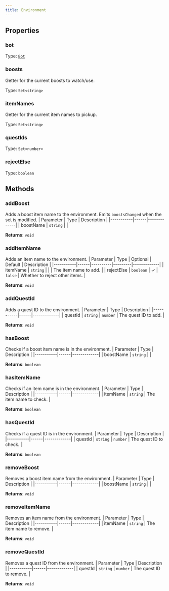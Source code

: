 ```yaml
---
title: Environment
---
```



## Properties
### bot

Type: [`Bot`](/api-legacy/bot)

### boosts <Badge text="Getter" size="small" />	
Getter for the current boosts to watch/use.

Type: `Set<string>`

### itemNames <Badge text="Getter" size="small" />	
Getter for the current item names to pickup.

Type: `Set<string>`

### questIds <Badge text="Getter" size="small" />	

Type: `Set<number>`

### rejectElse <Badge text="Getter" size="small" />	

Type: `boolean`

## Methods

### addBoost
Adds a boost item name to the environment.
Emits `boostsChanged` when the set is modified.
| Parameter | Type | Description |
|-----------|------|-------------|
| boostName | `string` |  |

**Returns**: `void`

### addItemName
Adds an item name to the environment.
| Parameter | Type | Optional | Default | Description |
|-----------|------|----------|---------|-------------|
| itemName | `string` |  |  | The item name to add. |
| rejectElse | `boolean` | ✓ | `false` | Whether to reject other items. |

**Returns**: `void`

### addQuestId
Adds a quest ID to the environment.
| Parameter | Type | Description |
|-----------|------|-------------|
| questId | `string` \| `number` | The quest ID to add. |

**Returns**: `void`

### hasBoost
Checks if a boost item name is in the environment.
| Parameter | Type | Description |
|-----------|------|-------------|
| boostName | `string` |  |

**Returns**: `boolean`

### hasItemName
Checks if an item name is in the environment.
| Parameter | Type | Description |
|-----------|------|-------------|
| itemName | `string` | The item name to check. |

**Returns**: `boolean`

### hasQuestId
Checks if a quest ID is in the environment.
| Parameter | Type | Description |
|-----------|------|-------------|
| questId | `string` \| `number` | The quest ID to check. |

**Returns**: `boolean`

### removeBoost
Removes a boost item name from the environment.
| Parameter | Type | Description |
|-----------|------|-------------|
| boostName | `string` |  |

**Returns**: `void`

### removeItemName
Removes an item name from the environment.
| Parameter | Type | Description |
|-----------|------|-------------|
| itemName | `string` | The item name to remove. |

**Returns**: `void`

### removeQuestId
Removes a quest ID from the environment.
| Parameter | Type | Description |
|-----------|------|-------------|
| questId | `string` \| `number` | The quest ID to remove. |

**Returns**: `void`
